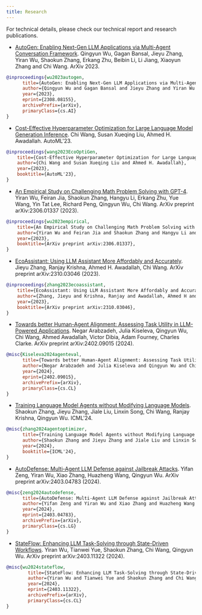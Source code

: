 ```yaml
---
title: Research
---
```


For technical details, please check our technical report and research publications.

* [AutoGen: Enabling Next-Gen LLM Applications via Multi-Agent Conversation Framework](https://arxiv.org/abs/2308.08155). Qingyun Wu, Gagan Bansal, Jieyu Zhang, Yiran Wu, Shaokun Zhang, Erkang Zhu, Beibin Li, Li Jiang, Xiaoyun Zhang and Chi Wang. ArXiv 2023.

```bibtex
@inproceedings{wu2023autogen,
      title={AutoGen: Enabling Next-Gen LLM Applications via Multi-Agent Conversation Framework},
      author={Qingyun Wu and Gagan Bansal and Jieyu Zhang and Yiran Wu and Shaokun Zhang and Erkang Zhu and Beibin Li and Li Jiang and Xiaoyun Zhang and Chi Wang},
      year={2023},
      eprint={2308.08155},
      archivePrefix={arXiv},
      primaryClass={cs.AI}
}
```

* [Cost-Effective Hyperparameter Optimization for Large Language Model Generation Inference](https://arxiv.org/abs/2303.04673). Chi Wang, Susan Xueqing Liu, Ahmed H. Awadallah. AutoML'23.

```bibtex
@inproceedings{wang2023EcoOptiGen,
    title={Cost-Effective Hyperparameter Optimization for Large Language Model Generation Inference},
    author={Chi Wang and Susan Xueqing Liu and Ahmed H. Awadallah},
    year={2023},
    booktitle={AutoML'23},
}
```

* [An Empirical Study on Challenging Math Problem Solving with GPT-4](https://arxiv.org/abs/2306.01337). Yiran Wu, Feiran Jia, Shaokun Zhang, Hangyu Li, Erkang Zhu, Yue Wang, Yin Tat Lee, Richard Peng, Qingyun Wu, Chi Wang. ArXiv preprint arXiv:2306.01337 (2023).

```bibtex
@inproceedings{wu2023empirical,
    title={An Empirical Study on Challenging Math Problem Solving with GPT-4},
    author={Yiran Wu and Feiran Jia and Shaokun Zhang and Hangyu Li and Erkang Zhu and Yue Wang and Yin Tat Lee and Richard Peng and Qingyun Wu and Chi Wang},
    year={2023},
    booktitle={ArXiv preprint arXiv:2306.01337},
}
```

* [EcoAssistant: Using LLM Assistant More Affordably and Accurately](https://arxiv.org/abs/2310.03046). Jieyu Zhang, Ranjay Krishna, Ahmed H. Awadallah, Chi Wang. ArXiv preprint arXiv:2310.03046 (2023).

```bibtex
@inproceedings{zhang2023ecoassistant,
    title={EcoAssistant: Using LLM Assistant More Affordably and Accurately},
    author={Zhang, Jieyu and Krishna, Ranjay and Awadallah, Ahmed H and Wang, Chi},
    year={2023},
    booktitle={ArXiv preprint arXiv:2310.03046},
}
```

* [Towards better Human-Agent Alignment: Assessing Task Utility in LLM-Powered Applications](https://arxiv.org/abs/2402.09015). Negar Arabzadeh, Julia Kiseleva, Qingyun Wu, Chi Wang, Ahmed Awadallah, Victor Dibia, Adam Fourney, Charles Clarke. ArXiv preprint arXiv:2402.09015 (2024).

```bibtex
@misc{Kiseleva2024agenteval,
      title={Towards better Human-Agent Alignment: Assessing Task Utility in LLM-Powered Applications},
      author={Negar Arabzadeh and Julia Kiseleva and Qingyun Wu and Chi Wang and Ahmed Awadallah and Victor Dibia and Adam Fourney and Charles Clarke},
      year={2024},
      eprint={2402.09015},
      archivePrefix={arXiv},
      primaryClass={cs.CL}
}
```

* [Training Language Model Agents without Modifying Language Models](https://arxiv.org/abs/2402.11359). Shaokun Zhang, Jieyu Zhang, Jiale Liu, Linxin Song, Chi Wang, Ranjay Krishna, Qingyun Wu. ICML'24.

```bibtex
@misc{zhang2024agentoptimizer,
      title={Training Language Model Agents without Modifying Language Models},
      author={Shaokun Zhang and Jieyu Zhang and Jiale Liu and Linxin Song and Chi Wang and Ranjay Krishna and Qingyun Wu},
      year={2024},
      booktitle={ICML'24},
}
```

* [AutoDefense: Multi-Agent LLM Defense against Jailbreak Attacks](https://arxiv.org/abs/2403.04783). Yifan Zeng, Yiran Wu, Xiao Zhang, Huazheng Wang, Qingyun Wu. ArXiv preprint arXiv:2403.04783 (2024).

```bibtex
@misc{zeng2024autodefense,
      title={AutoDefense: Multi-Agent LLM Defense against Jailbreak Attacks},
      author={Yifan Zeng and Yiran Wu and Xiao Zhang and Huazheng Wang and Qingyun Wu},
      year={2024},
      eprint={2403.04783},
      archivePrefix={arXiv},
      primaryClass={cs.LG}
}
```

* [StateFlow: Enhancing LLM Task-Solving through State-Driven Workflows](https://arxiv.org/abs/2403.11322). Yiran Wu, Tianwei Yue, Shaokun Zhang, Chi Wang, Qingyun Wu. ArXiv preprint arXiv:2403.11322 (2024).

```bibtex
@misc{wu2024stateflow,
        title={StateFlow: Enhancing LLM Task-Solving through State-Driven Workflows},
        author={Yiran Wu and Tianwei Yue and Shaokun Zhang and Chi Wang and Qingyun Wu},
        year={2024},
        eprint={2403.11322},
        archivePrefix={arXiv},
        primaryClass={cs.CL}
}
```
